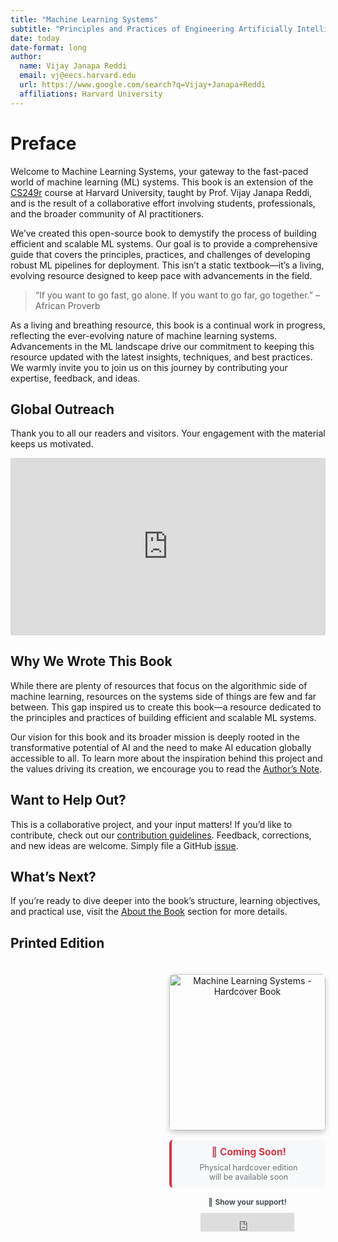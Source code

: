 ```yaml
---
title: "Machine Learning Systems"
subtitle: "Principles and Practices of Engineering Artificially Intelligent Systems"
date: today
date-format: long
author:
  name: Vijay Janapa Reddi
  email: vj@eecs.harvard.edu
  url: https://www.google.com/search?q=Vijay+Janapa+Reddi
  affiliations: Harvard University
---
```


# Preface {.unnumbered}

Welcome to Machine Learning Systems, your gateway to the fast-paced world of machine learning (ML) systems. This book is an extension of the [CS249r](https://sites.google.com/g.harvard.edu/cs249-tinyml-2023) course at Harvard University, taught by Prof. Vijay Janapa Reddi, and is the result of a collaborative effort involving students, professionals, and the broader community of AI practitioners.

We've created this open-source book to demystify the process of building efficient and scalable ML systems. Our goal is to provide a comprehensive guide that covers the principles, practices, and challenges of developing robust ML pipelines for deployment. This isn't a static textbook—it's a living, evolving resource designed to keep pace with advancements in the field.

> "If you want to go fast, go alone. If you want to go far, go together."
> -- African Proverb

As a living and breathing resource, this book is a continual work in progress, reflecting the ever-evolving nature of machine learning systems. Advancements in the ML landscape drive our commitment to keeping this resource updated with the latest insights, techniques, and best practices. We warmly invite you to join us on this journey by contributing your expertise, feedback, and ideas.

## Global Outreach {.unnumbered}

Thank you to all our readers and visitors. Your engagement with the material keeps us motivated.

::: {.content-visible when-format="html"}
```{=html}
<div style="position: relative; padding-top: 56.25%; /* Aspect Ratio 16:9 */">
  <iframe
    src="https://lookerstudio.google.com/embed/reporting/e7192975-a8a0-453d-b6fe-1580ac054dbf/page/0pNbE"
    frameborder="0"
    style="position: absolute; top: 0; left: 0; width: 100%; height: 100%; border:0;"
    allowfullscreen="allowfullscreen"
    sandbox="allow-storage-access-by-user-activation allow-scripts allow-same-origin allow-popups allow-popups-to-escape-sandbox">
  </iframe>
</div>
```
:::

## Why We Wrote This Book {.unnumbered}

While there are plenty of resources that focus on the algorithmic side of machine learning, resources on the systems side of things are few and far between. This gap inspired us to create this book—a resource dedicated to the principles and practices of building efficient and scalable ML systems.

Our vision for this book and its broader mission is deeply rooted in the transformative potential of AI and the need to make AI education globally accessible to all. To learn more about the inspiration behind this project and the values driving its creation, we encourage you to read the [Author's Note](contents/frontmatter/foreword.qmd).

## Want to Help Out? {.unnumbered}

This is a collaborative project, and your input matters! If you'd like to contribute, check out our [contribution guidelines](https://github.com/harvard-edge/cs249r_book/blob/dev/docs/contribute.md). Feedback, corrections, and new ideas are welcome. Simply file a GitHub [issue](https://github.com/harvard-edge/cs249r_book/issues).

## What's Next? {.unnumbered}

If you're ready to dive deeper into the book's structure, learning objectives, and practical use, visit the [About the Book](contents/frontmatter/about/about.qmd#about-the-book-unnumbered) section for more details.

## Printed Edition {.unnumbered}

::: {.content-visible when-format="html"}
```{=html}
<div style="float: right; margin: 20px 0 20px 30px; text-align: center; max-width: 300px;">
  <img src="../assets/images/covers/cover-hardcover-book.png" 
       alt="Machine Learning Systems - Hardcover Book" 
       style="width: 250px; height: auto; border-radius: 8px; box-shadow: 0 4px 8px rgba(0,0,0,0.2);">
  
  <div style="margin-top: 15px; padding: 10px; background-color: #f8f9fa; border-radius: 6px; border-left: 4px solid #dc3545;">
    <h4 style="margin: 0 0 8px 0; color: #dc3545; font-size: 1.1em;">📖 Coming Soon!</h4>
    <p style="margin: 0; font-size: 0.9em; color: #6c757d;">Physical hardcover edition<br>will be available soon</p>
  </div>
  
  <div style="margin-top: 15px;">
    <p style="font-size: 0.85em; margin-bottom: 10px; color: #495057;">📢 <strong>Show your support!</strong></p>
    <iframe src="https://ghbtns.com/github-btn.html?user=harvard-edge&repo=cs249r_book&type=star&count=true&size=large" 
            frameborder="0" scrolling="0" width="150" height="30" title="GitHub"></iframe>
  </div>
</div>
```
:::

::: {.content-visible when-format="pdf"}
```{=latex}

\part*{key:frontmatter}

```
:::